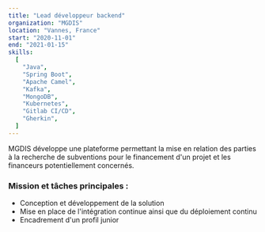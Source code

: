 ```yaml
---
title: "Lead développeur backend"
organization: "MGDIS"
location: "Vannes, France"
start: "2020-11-01"
end: "2021-01-15"
skills:
  [
    "Java",
    "Spring Boot",
    "Apache Camel",
    "Kafka",
    "MongoDB",
    "Kubernetes",
    "Gitlab CI/CD",
    "Gherkin",
  ]
---
```


MGDIS développe une plateforme permettant la mise en relation des parties à la recherche de subventions pour le financement d'un projet et les financeurs potentiellement concernés.

### Mission et tâches principales :

- Conception et développement de la solution
- Mise en place de l'intégration continue ainsi que du déploiement continu
- Encadrement d'un profil junior
